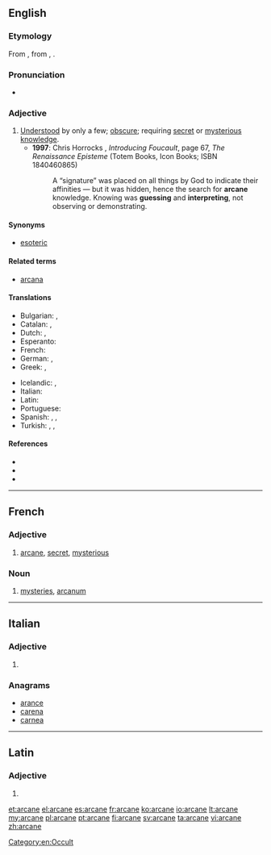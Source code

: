 ==English==

===Etymology===
From {{etyl|la}} {{term|arcanus|lang=la||hidden, secret}}, from {{term|lang=la|arcere||to shut up}}, {{term|lang=la|arca||a chest}}.

===Pronunciation===
* {{rhymes|eɪn}}

===Adjective===
{{en-adj}}

# [[understand|Understood]] by only a few; [[obscure]]; requiring [[secret]] or [[mysterious]] [[knowledge]].
#* '''1997''': Chris Horrocks<!-- illustrated by Zoran Jevtic -->, ''Introducing Foucault'', page 67, ''The Renaissance Episteme'' (Totem Books, Icon Books; ISBN 1840460865)
#*: A “signature” was placed on all things by God to indicate their affinities — but it was hidden, hence the search for '''arcane''' knowledge. Knowing was '''guessing''' and '''interpreting''', not observing or demonstrating.

====Synonyms====
* [[esoteric]]

====Related terms====
* [[arcana]]

====Translations====
{{trans-top|understood by only a few; obscure}}
* Bulgarian: {{t+|bg|тайнствен}},  {{t+|bg|езотеричен}}
* Catalan: {{t+|ca|arcà|m}}, {{t+|ca|secret|m}}
* Dutch: {{t+|nl|geheim}}, {{t+|nl|duister}}
* Esperanto: {{t-|eo|arkana|xs=Esperanto}}
* French: {{t+|fr|arcane}}
* German: {{t+|de|geheim}}, {{t-|de|geheimnisvoll}}
* Greek: {{t+|el|απόκρυφος|m|tr=apókryfos|sc=Grek}}, {{t+|el|μυστικός|m|tr=mystikós|sc=Grek}}
{{trans-mid}}
* Icelandic: {{t-|is|hulinn|m}}, {{t-|is|dulinn|m}}
* Italian: {{t+|it|arcano}}
* Latin: {{t-|la|arcanus}}
* Portuguese: {{t+|pt|arcano}}
* Spanish: {{t+|es|arcano}}, {{t+|es|secreto}}, {{t-|es|misterioso}}
* Turkish: {{t+|tr|esrarlı}}, {{t+|tr|gizemli}}, {{t+|tr|saklı}}
{{trans-bottom}}

====References====
* {{R:Webster 1913}}
* {{R:Century 1911}}
* {{R:OneLook}}

[[Category:en:Occult]]

----

==French==

===Adjective===
{{fr-adj-mf}}

# [[arcane]], [[secret]], [[mysterious]]

===Noun===
{{fr-noun|m}}

# {{especially|in the plural|lang=fr}} [[mystery|mysteries]], [[arcanum]]

----

==Italian==

===Adjective===
{{head|it|adjective form|g=f}}

# {{form of|Feminine plural form|[[arcano]]}}

===Anagrams===
* [[arance#Italian|arance]]
* [[carena#Italian|carena]]
* [[carnea#Italian|carnea]]

----

==Latin==

===Adjective===
{{la-adj-form|arcāne}}

# {{inflection of|arcanus|arcānus|voc|m|s|lang=la}}

[[et:arcane]]
[[el:arcane]]
[[es:arcane]]
[[fr:arcane]]
[[ko:arcane]]
[[io:arcane]]
[[lt:arcane]]
[[my:arcane]]
[[pl:arcane]]
[[pt:arcane]]
[[fi:arcane]]
[[sv:arcane]]
[[ta:arcane]]
[[vi:arcane]]
[[zh:arcane]]